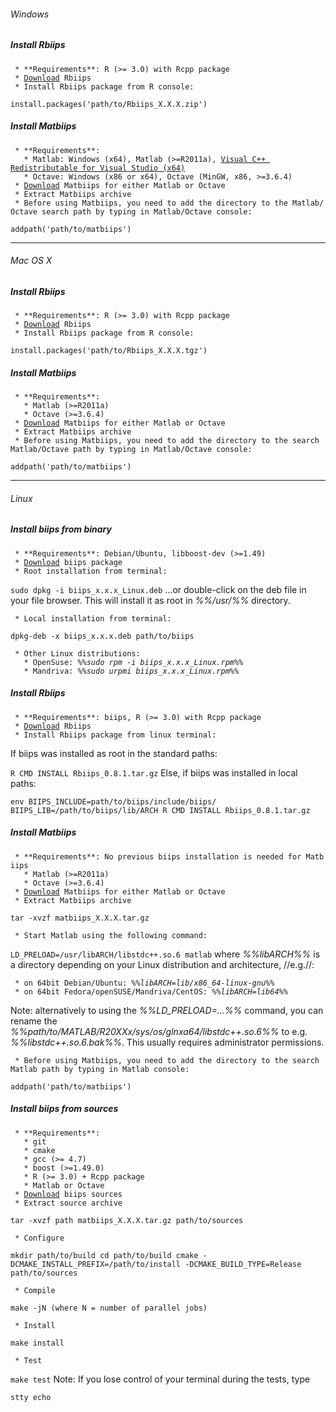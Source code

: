 ====== Windows ======

===== Install Rbiips =====

  * **Requirements**: R (>= 3.0) with Rcpp package
  * [[https://alea.bordeaux.inria.fr/biips/doku.php?id=download|Download]] Rbiips
  * Install Rbiips package from R console:

<code>install.packages('path/to/Rbiips_X.X.X.zip')</code>
===== Install Matbiips =====

  * **Requirements**:
    * Matlab: Windows (x64), Matlab (>=R2011a), [[http://www.microsoft.com/en-US/download/details.aspx?id=30679|Visual C++ Redistributable for Visual Studio (x64)]]
    * Octave: Windows (x86 or x64), Octave (MinGW, x86, >=3.6.4)
  * [[https://alea.bordeaux.inria.fr/biips/doku.php?id=download|Download]] Matbiips for either Matlab or Octave
  * Extract Matbiips archive
  * Before using Matbiips, you need to add the directory to the Matlab/Octave search path by typing in Matlab/Octave console:

<code>addpath('path/to/matbiips')</code>

----

====== Mac OS X ======

===== Install Rbiips =====

  * **Requirements**: R (>= 3.0) with Rcpp package
  * [[https://alea.bordeaux.inria.fr/biips/doku.php?id=download|Download]] Rbiips
  * Install Rbiips package from R console:

<code>install.packages('path/to/Rbiips_X.X.X.tgz')</code>
===== Install Matbiips =====

  * **Requirements**:
    * Matlab (>=R2011a)
    * Octave (>=3.6.4)
  * [[https://alea.bordeaux.inria.fr/biips/doku.php?id=download|Download]] Matbiips for either Matlab or Octave
  * Extract Matbiips archive
  * Before using Matbiips, you need to add the directory to the search Matlab/Octave path by typing in Matlab/Octave console:

<code>addpath('path/to/matbiips')</code>

----

====== Linux ======

===== Install biips from binary =====

  * **Requirements**: Debian/Ubuntu, libboost-dev (>=1.49)
  * [[https://alea.bordeaux.inria.fr/biips/doku.php?id=download|Download]] biips package
  * Root installation from terminal:

<code>sudo dpkg -i biips_x.x.x_Linux.deb</code>
...or double-click on the deb file in your file browser. This will install it as root in ''%%/usr/%%'' directory.

  * Local installation from terminal:

<code>dpkg-deb -x biips_x.x.x.deb  path/to/biips</code>
  * Other Linux distributions:
    * OpenSuse: ''%%sudo rpm -i biips_x.x.x_Linux.rpm%%''
    * Mandriva: ''%%sudo urpmi biips_x.x.x_Linux.rpm%%''

===== Install Rbiips =====

  * **Requirements**: biips, R (>= 3.0) with Rcpp package
  * [[https://alea.bordeaux.inria.fr/biips/doku.php?id=download|Download]] Rbiips
  * Install Rbiips package from linux terminal:

If biips was installed as root in the standard paths:

<code>R CMD INSTALL Rbiips_0.8.1.tar.gz</code>
Else, if biips was installed in local paths:

<code>env BIIPS_INCLUDE=path/to/biips/include/biips/ BIIPS_LIB=/path/to/biips/lib/ARCH R CMD INSTALL Rbiips_0.8.1.tar.gz</code>
===== Install Matbiips =====

  * **Requirements**: No previous biips installation is needed for Matbiips
    * Matlab (>=R2011a)
    * Octave (>=3.6.4)
  * [[https://alea.bordeaux.inria.fr/biips/doku.php?id=download|Download]] Matbiips for either Matlab or Octave
  * Extract Matbiips archive

<code>tar -xvzf matbiips_X.X.X.tar.gz</code>
  * Start Matlab using the following command:

<code>LD_PRELOAD=/usr/libARCH/libstdc++.so.6 matlab</code>
where ''%%libARCH%%'' is a directory depending on your Linux distribution and architecture, //e.g.//:

  * on 64bit Debian/Ubuntu: ''%%libARCH=lib/x86_64-linux-gnu%%''
  * on 64bit Fedora/openSUSE/Mandriva/CentOS: ''%%libARCH=lib64%%''

Note: alternatively to using the ''%%LD_PRELOAD=...%%'' command, you can rename the ''%%path/to/MATLAB/R20XXx/sys/os/glnxa64/libstdc++.so.6%%'' to e.g. ''%%libstdc++.so.6.bak%%''. This usually requires administrator permissions.

  * Before using Matbiips, you need to add the directory to the search Matlab path by typing in Matlab console:

<code>addpath('path/to/matbiips')</code>
===== Install biips from sources =====

  * **Requirements**:
    * git
    * cmake
    * gcc (>= 4.7)
    * boost (>=1.49.0)
    * R (>= 3.0) + Rcpp package
    * Matlab or Octave
  * [[https://alea.bordeaux.inria.fr/biips/doku.php?id=download|Download]] biips sources
  * Extract source archive

<code>tar -xvzf path matbiips_X.X.X.tar.gz path/to/sources</code>
  * Configure

<code>mkdir path/to/build
cd path/to/build
cmake -DCMAKE_INSTALL_PREFIX=/path/to/install -DCMAKE_BUILD_TYPE=Release path/to/sources</code>
  * Compile

<code>make -jN (where N = number of parallel jobs)</code>
  * Install

<code>make install</code>
  * Test

<code>make test</code>
Note: If you lose control of your terminal during the tests, type

<code>stty echo</code>
